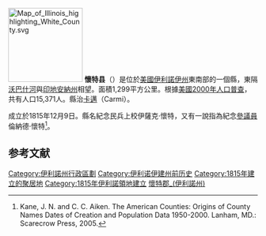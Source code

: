 {{noteTA
|G1=US
}}

{{Otheruses|懷特縣|subject=美國伊利諾伊州的一個縣|other=同名的縣}}
[[File:Map_of_Illinois_highlighting_White_County.svg|150px]]
'''懷特县'''（{{lang-en|White County}}）是位於[[美國|美國]][[伊利諾伊州|伊利諾伊州]]東南部的一個縣，東隔[[沃巴什河|沃巴什河]]與[[印地安納州|印地安納州]]相望。面積1,299平方公里。根據[[美國2000年人口普查|美國2000年人口普查]]，共有人口15,371人。縣治[[卡邁_(伊利諾伊州)|卡邁]]（Carmi）。

成立於1815年12月9日。縣名紀念民兵上校伊薩克·懷特，又有一說指為紀念[[伊利諾伊州州參議院|參議員]]倫納德·懷特<ref>Kane, J. N. and C. C. Aiken. The American Counties: Origins of County Names Dates of Creation and Population Data 1950-2000. Lanham, MD.: Scarecrow Press, 2005.</ref>。

==参考文献==
{{Reflist}}

{{伊利诺伊州}}
{{懷特縣 (伊利諾伊州)}}
{{Authority control}}

{{DEFAULTSORT:White County}}
[[Category:伊利諾州行政區劃|Category:伊利諾州行政區劃]]
[[Category:伊利诺伊建州前历史|Category:伊利诺伊建州前历史]]
[[Category:1815年建立的聚居地|Category:1815年建立的聚居地]]
[[Category:1815年伊利諾領地建立|Category:1815年伊利諾領地建立]]
[[Category:懷特郡_(伊利諾州)|]]

{{Illinois-geo-stub}}